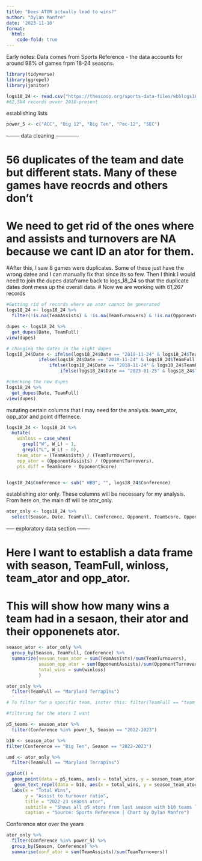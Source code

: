```yaml
---
title: "Does ATOR actually lead to wins?"
author: "Dylan Manfre"
date: '2023-11-10'
format: 
  html:
    code-fold: true
---
```


Early notes: Data comes from Sports Reference
- the data accounts for around 98% of games frpm 18-24 seasons.


```r
library(tidyverse)
library(ggrepel)
library(janitor)
```

```r

logs18_24 <- read.csv("https://thescoop.org/sports-data-files/wbblogs1824.csv")
#62,584 records ovver 2018-present
```

establishing lists
```r
power_5 <- c("ACC", "Big 12", "Big Ten", "Pac-12", "SEC")
```


 -------- data cleaning -------------

# 56 duplicates of the team and date but different stats. Many of these games have reocrds and others don't
# We need to get rid of the ones where and assists and turnovers are NA because we cant ID an ator for them. 
#After this, I saw 8 games were duplicates. Some of these just have the wrong datee and I can manually fix that since its so few. Then I think I would need to join the dupes dataframe back to logs_18_24 so that the duplicate dates dont mess up the overall data. 
# Now we are working with 61,267 records
```r
#Getting rid of records where an ator cannot be generated
logs18_24 <- logs18_24 %>%
  filter(!is.na(TeamAssists) & !is.na(TeamTurnovers) & !is.na(OpponentAssists) & !is.na(OpponentTurnovers))
```

```r
dupes <- logs18_24 %>%
  get_dupes(Date, TeamFull)
view(dupes)

# changing the dates in the eight dupes
logs18_24$Date <- ifelse(logs18_24$Date == "2019-11-24" & logs18_24$TeamFull == "Oregon Ducks" & logs18_24$Opponent == "Oklahoma State", "2019-11-28",
            ifelse(logs18_24$Date == "2018-11-24" & logs18_24$TeamFull == "American Eagles" & logs18_24$Opponent == "Hawaii", "2019-11-23",
                ifelse(logs18_24$Date == "2018-11-24" & logs18_24$TeamFull == "Hawaii Rainbow Warriors" & logs18_24$Opponent == "American", "2018-11-23",
                    ifelse(logs18_24$Date == "2023-01-25" & logs18_24$TeamFull == "Chicago State Cougars" & logs18_24$Opponent == "St. Francis (IL)", "2023-01-24", logs18_24$Date))))

#checking the new dupes
logs18_24 %>%
  get_dupes(Date, TeamFull)
view(dupes)

```

mutating certain columns that I may need for the analysis. team_ator, opp_ator and point differnece.
```r
logs18_24 <- logs18_24 %>%
  mutate(
    winloss = case_when(
      grepl("W", W_L) ~ 1,
      grepl("L", W_L) ~ 0),
    team_ator = (TeamAssists) / (TeamTurnovers),
    opp_ator = (OpponentAssists) / (OpponentTurnovers),
    pts_diff = TeamScore - OpponentScore)


logs18_24$Conference <- sub(" WBB", "", logs18_24$Conference)

```

establishing ator only. These columns will be necessary for my analysis. From here on, the main df will be ator_only.
```r
ator_only <- logs18_24 %>%
  select(Season, Date, TeamFull, Conference, Opponent, TeamScore, OpponentScore, winloss, pts_diff, TeamAssists, TeamTurnovers, OpponentAssists, OpponentTurnovers, team_ator, opp_ator)
```

----- exploratory data section -------

# Here I want to establish a data frame with season, TeamFull, winloss, team_ator and opp_ator.
# This will show how many wins a team had in a sesaon, their ator and their opponenets ator.
```r
season_ator <- ator_only %>% 
  group_by(Season, TeamFull, Conference) %>% 
  summarize(season_team_ator = sum(TeamAssists)/sum(TeamTurnovers),
            season_opp_ator = sum(OpponentAssists)/sum(OpponentTurnovers),
            total_wins = sum(winloss)
            )

ator_only %>% 
  filter(TeamFull == "Maryland Terrapins")

# To filter for a specific team, inster this: filter(TeamFull == "team_name")
```

```r
#filtering for the ators I want

p5_teams <- season_ator %>% 
  filter(Conference %in% power_5, Season == "2022-2023")

b10 <- season_ator %>% 
filter(Conference == "Big Ten", Season == "2022-2023")

umd <- ator_only %>% 
  filter(TeamFull == "Maryland Terrapins")
```

```r
ggplot() +
  geom_point(data = p5_teams, aes(x = total_wins, y = season_team_ator))+
   geom_text_repel(data = b10, aes(x = total_wins, y = season_team_ator, label = TeamFull))+
  labs(x = "Total Wins",
       y = "Assist to turnover ratio",
       title = "2022-23 seaosn ator",
       subtitle = "Shows all p5 ators from last season with b10 teams labeled",
       caption = "Source: Sports Reference | Chart by Dylan Manfre")
```
Conference ator over the years
```r

ator_only %>% 
  filter(Conference %in% power_5) %>% 
  group_by(Season, Conference) %>% 
  summarise(conf_ator = sum(TeamAssists)/sum(TeamTurnovers))
  

```








